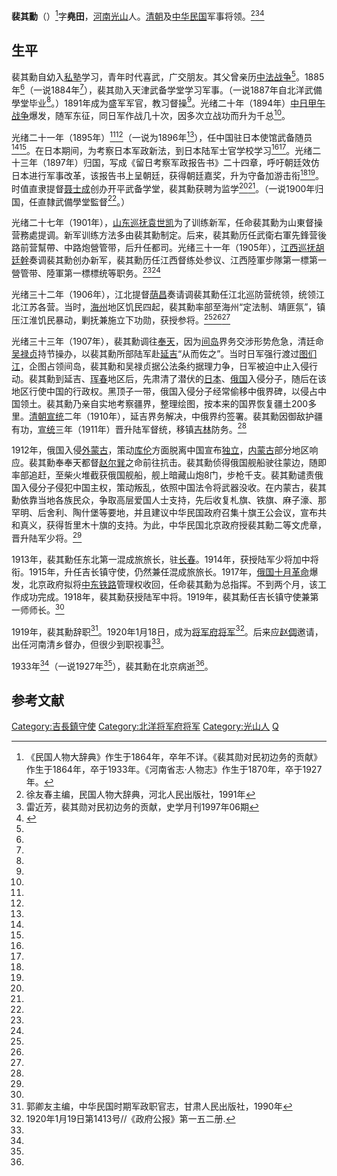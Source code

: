 '''裴其勳'''（{{bd|1864年||1933年|}}）<ref>《民国人物大辞典》作生于1864年，卒年不详。《裴其勋对民初边务的贡献》作生于1864年，卒于1933年。《河南省志·人物志》作生于1870年，卒于1927年。</ref>字'''堯田'''，[[河南|河南]][[光山|光山]]人。[[清朝|清朝]]及[[中华民国|中华民国]]军事将领。<ref name=xu>徐友春主编，民国人物大辞典，河北人民出版社，1991年</ref><ref name=lei>雷近芳，裴其勋对民初边务的贡献，史学月刊1997年06期</ref><ref name=hnsz>{{Cite web |url=http://www.hnsqw.com.cn/sqsjk/hnsz/rwzjs/ |title=河南省志·人物志 第二章军事 |accessdate=2015-02-01 |archive-date=2015-12-31 |archive-url=https://web.archive.org/web/20151231042332/http://www.hnsqw.com.cn/sqsjk/hnsz/rwzjs/ |dead-url=no }}</ref>

==生平==
裴其勳自幼入[[私塾|私塾]]学习，青年时代喜武，广交朋友。其父曾亲历[[中法战争|中法战争]]<ref name=lei/>。1885年<ref name=lei/>（一说1884年<ref name=hnsz/>），裴其勋入天津武备学堂学习军事。（一说1887年自北洋武備學堂毕业<ref name=xu/>。）1891年成为盛军军官，教习督操<ref name=lei/>。光绪二十年（1894年）[[中日甲午战争|中日甲午战争]]爆发，随军东征，同日军作战几十次，因多次立战功而升为千总<ref name=hnsz/>。

光绪二十一年（1895年）<ref name=hnsz/><ref name=lei/>（一说为1896年<ref name=xu/>），任中国驻日本使馆武备随员<ref name=hnsz/><ref name=lei/>。在日本期间，为考察日本军政新法，到日本陆军士官学校学习<ref name=hnsz/><ref name=lei/>。光绪二十三年（1897年）归国，写成《留日考察军政报告书》二十四章，呼吁朝廷效仿日本进行军事改革，该报告书上呈朝廷，获得朝廷嘉奖，升为守备加游击衔<ref name=hnsz/><ref name=lei/>。时值直隶提督[[聂士成|聂士成]]创办开平武备学堂，裴其勳获聘为监学<ref name=hnsz/><ref name=lei/>。（一说1900年归国，任直隸武備學堂監督<ref name=xu/>。）

光绪二十七年（1901年），[[山东巡抚|山东巡抚]][[袁世凯|袁世凯]]为了训练新军，任命裴其勳为山東督操营務處提调。新军训练方法多由裴其勳制定。后来，裴其勳历任武衛右軍先鋒营後路前营幫帶、中路炮營管带，后升任都司。光绪三十一年（1905年），[[江西巡抚|江西巡抚]][[胡廷幹|胡廷幹]]奏调裴其勳创办新军，裴其勳历任江西督练处参议、江西陸軍步隊第一標第一營管带、陸軍第一標標统等职务。<ref name=hnsz/><ref name=xu/>

光绪三十二年（1906年），江北提督[[荫昌|荫昌]]奏请调裴其勳任江北巡防营统领，统领江北江苏各营。当时，[[海州|海州]]地区饥民四起，裴其勳率部至海州“定法制、靖匪氛”，镇压江淮饥民暴动，剿抚兼施立下功勋，获授参将。<ref name=hnsz/><ref name=lei/><ref name=xu/>

光绪三十三年（1907年），裴其勳调往[[奉天|奉天]]，因为[[间岛|间岛]]界务交涉形势危急，清廷命[[吴禄贞|吴禄贞]]持节操办，以裴其勳所部陆军赴[[延吉|延吉]]“从而佐之”。当时日军强行渡过[[图们江|图们江]]，企图占领间岛，裴其勳和吴禄贞据公法条约据理力争，日军被迫中止入侵行动。裴其勳到延吉、[[珲春|珲春]]地区后，先肃清了潜伏的[[日本|日本]]、[[俄国|俄国]]入侵分子，随后在该地区行使中国的行政权。黑顶子一带，俄国入侵分子经常偷移中俄界碑，以侵占中国领土。裴其勳乃亲自实地考察疆界，整理绘图，按本来的国界恢复疆土200多里。[[清朝|清朝]][[宣统|宣统]]二年（1910年），延吉界务解决，中俄界约签署。裴其勳因御敌护疆有功，[[宣统|宣统]]三年（1911年）晋升陆军督统，移镇[[吉林|吉林]]防务。<ref name=hnsz/>

1912年，俄国入侵[[外蒙古|外蒙古]]，策动[[库伦|库伦]]方面脱离中国宣布[[外蒙古独立|独立]]，[[内蒙古|内蒙古]]部分地区响应。裴其勳奉奉天都督[[赵尔巽|赵尔巽]]之命前往抗击。裴其勳侦得俄国舰船驶往蒙边，随即率部追赶，至柴火堆截获俄国舰船，舰上暗藏山炮8门，步枪千支。裴其勳谴责俄国入侵分子侵犯中国主权，策动叛乱，依照中国法令将武器没收。在内蒙古，裴其勳依靠当地各族民众，争取高层爱国人士支持，先后收复札旗、铁旗、麻子濠、那罕明、后舍利、陶什堡等要地，并且建议中华民国政府召集十旗王公会议，宣布共和真义，获得哲里木十旗的支持。为此，中华民国北京政府授裴其勳二等文虎章，晋升陆军少将。<ref name=hnsz/>

1913年，裴其勳任东北第一混成旅旅长，驻[[长春|长春]]。1914年，获授陆军少将加中将衔。1915年，升任吉长镇守使，仍然兼任混成旅旅长。1917年，[[俄国十月革命|俄国十月革命]]爆发，北京政府拟将[[中东铁路|中东铁路]]管理权收回，任命裴其勳为总指挥。不到两个月，该工作成功完成。1918年，裴其勳获授陆军中将。1919年，裴其勳任吉长镇守使兼第一师师长。<ref name=hnsz/>

1919年，裴其勳辞职<ref>郭卿友主编，中华民国时期军政职官志，甘肃人民出版社，1990年</ref>。1920年1月18日，成为[[北洋政府将军府将军列表|将军府将军]]<ref>1920年1月19日第1413号//《政府公报》第一五二册.</ref>。后来应[[赵倜|赵倜]]邀请，出任河南清乡督办，但很少到职视事<ref name=hnsz/>。

1933年<ref name=lei/>（一说1927年<ref name=hnsz/>），裴其勳在北京病逝<ref name=hnsz/>。

==参考文献==
{{reflist}}

{{东蒙王公会议}}
{{DEFAULTSORT:Pei裴}}
[[Category:吉長鎮守使|Category:吉長鎮守使]]
[[Category:北洋将军府将军|Category:北洋将军府将军]]
[[Category:光山人|Category:光山人]]
[[Category:裴姓|Q]]